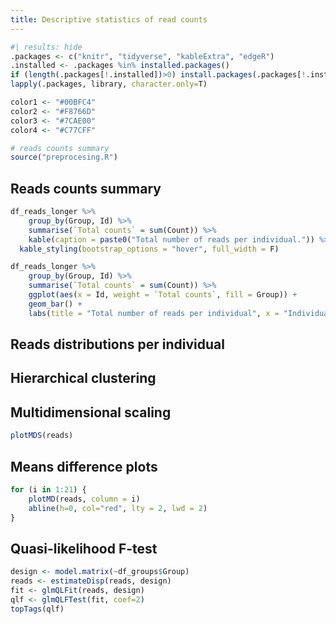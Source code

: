 ```yaml
---
title: Descriptive statistics of read counts
---
```


```r
#| results: hide
.packages <- c("knitr", "tidyverse", "kableExtra", "edgeR")
.installed <- .packages %in% installed.packages()
if (length(.packages[!.installed])>0) install.packages(.packages[!.installed])
lapply(.packages, library, character.only=T)
```

```r
color1 <- "#00BFC4"
color2 <- "#F8766D"
color3 <- "#7CAE00"
color4 <- "#C77CFF"
```

```r
# reads counts summary
source("preprocesing.R")
```

## Reads counts summary

```r
df_reads_longer %>% 
    group_by(Group, Id) %>%
    summarise(`Total counts` = sum(Count)) %>%
    kable(caption = paste0("Total number of reads per individual.")) %>%
  kable_styling(bootstrap_options = "hover", full_width = F)
```

```r
df_reads_longer %>% 
    group_by(Group, Id) %>%
    summarise(`Total counts` = sum(Count)) %>%
    ggplot(aes(x = Id, weight = `Total counts`, fill = Group)) +
    geom_bar() +
    labs(title = "Total number of reads per individual", x = "Individual", y = "Total counts")
```


## Reads distributions per individual

<!-- ```{r reads-distribution}
reads_cpm_longer %>%
    mutate(log2CPM = log2(CPM)) %>%
    ggplot(aes(y = log2CPM, x = Id, fill = Group)) +
    geom_boxplot()
``` -->

<!-- cpm(reads) -->

## Hierarchical clustering

<!-- plot(hclust(dist(t(reads$counts)))) -->

## Multidimensional scaling

```r
plotMDS(reads)
```

## Means difference plots

```r
for (i in 1:21) {
    plotMD(reads, column = i)
    abline(h=0, col="red", lty = 2, lwd = 2) 
}
```

## Quasi-likelihood F-test

```r
design <- model.matrix(~df_groups$Group)
reads <- estimateDisp(reads, design)
fit <- glmQLFit(reads, design)
qlf <- glmQLFTest(fit, coef=2)
topTags(qlf)
```

